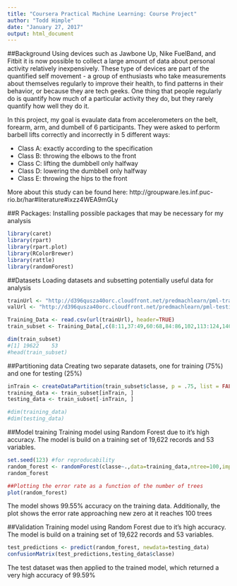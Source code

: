 ---
title: "Coursera Practical Machine Learning: Course Project"
author: "Todd Himple"
date: "January 27, 2017"
output: html_document
---


##Background
Using devices such as Jawbone Up, Nike FuelBand, and Fitbit it is now possible to collect 
a large amount of data about personal activity relatively inexpensively. These type of devices 
are part of the quantified self movement - a group of enthusiasts who take measurements about 
themselves regularly to improve their health, to find patterns in their behavior, or because 
they are tech geeks. One thing that people regularly do is quantify how much of a particular 
activity they do, but they rarely quantify how well they do it. 

In this project, my goal is evaulate  data from accelerometers on the belt, forearm, arm, 
and dumbell of 6 participants. They were asked to perform barbell lifts correctly and incorrectly 
in 5 different ways:

* Class A: exactly according to the specification
* Class B: throwing the elbows to the front
* Class C: lifting the dumbbell only halfway
* Class D: lowering the dumbbell only halfway
* Class E: throwing the hips to the front

More about this study can be found here:  http://groupware.les.inf.puc-rio.br/har#literature#ixzz4WEA9mGLy


##R Packages:
Installing possible packages that may be necessary for my analysis
```{r Packages, include=TRUE}
library(caret)
library(rpart) 
library(rpart.plot) 
library(RColorBrewer)
library(rattle)
library(randomForest)
```


##Datasets
Loading datasets and subsetting potentially useful data for analysis
```{r data processing, include=TRUE}
trainUrl <- "http://d396qusza40orc.cloudfront.net/predmachlearn/pml-training.csv"
valUrl <- "http://d396qusza40orc.cloudfront.net/predmachlearn/pml-testing.csv"

Training_Data <- read.csv(url(trainUrl), header=TRUE)
train_subset <- Training_Data[,c(8:11,37:49,60:68,84:86,102,113:124,140,151:160)]

dim(train_subset)
#[1] 19622    53
#head(train_subset)
```


##Partitioning data
Creating two separate datasets, one for training (75%) and one for testing (25%)
```{r partitioning, include=TRUE}
inTrain <- createDataPartition(train_subset$classe, p = .75, list = FALSE)
training_data <- train_subset[inTrain, ]
testing_data <- train_subset[-inTrain, ]

#dim(training_data)
#dim(testing_data)
```


##Model training
Training model using Random Forest due to it's high accuracy.  The model is build on a 
training set of 19,622 records and 53 variables. 
```{r training, include=TRUE}
set.seed(123) #for reproducability
random_forest <- randomForest(classe~.,data=training_data,ntree=100,importance=TRUE)
random_forest

##Plotting the error rate as a function of the number of trees
plot(random_forest)
```


The model shows 99.55% accuracy on the training data.  Additionally, the plot shows the error
rate approaching new zero at it reaches 100 trees


##Validation
Training model using Random Forest due to it's high accuracy.  The model is build on a 
training set of 19,622 records and 53 variables. 
```{r validation, include=TRUE}
test_predictions <- predict(random_forest, newdata=testing_data)
confusionMatrix(test_predictions,testing_data$classe)
```
The test dataset was then applied to the trained model, which returned a very high 
accuracy of 99.59%



